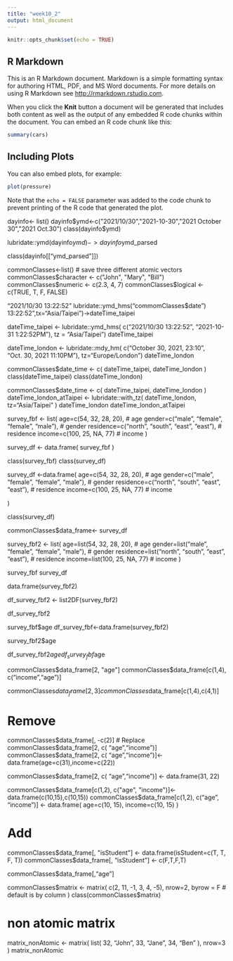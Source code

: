 ---
title: "week10_2"
output: html_document
---

```{r setup, include=FALSE}
knitr::opts_chunk$set(echo = TRUE)
```

## R Markdown

This is an R Markdown document. Markdown is a simple formatting syntax for authoring HTML, PDF, and MS Word documents. For more details on using R Markdown see <http://rmarkdown.rstudio.com>.

When you click the **Knit** button a document will be generated that includes both content as well as the output of any embedded R code chunks within the document. You can embed an R code chunk like this:

```{r cars}
summary(cars)
```

## Including Plots

You can also embed plots, for example:

```{r pressure, echo=FALSE}
plot(pressure)
```

Note that the `echo = FALSE` parameter was added to the code chunk to prevent printing of the R code that generated the plot.


dayinfo<- list()
dayinfo$ymd<-c("2021/10/30","2021-10-30","2021 October 30","2021 Oct.30")
class(dayinfo$ymd)

lubridate::ymd(dayinfo$ymd)->dayinfo$ymd_parsed

class(dayinfo[["ymd_parsed"]])

commonClasses<-list()
# save three different atomic vectors
commonClasses$character <- c("John", "Mary", "Bill")
commonClasses$numeric <- c(2.3, 4, 7)
commonClasses$logical <- c(TRUE, T, F, FALSE)


“2021/10/30 13:22:52”
lubridate::ymd_hms("commomClasses$date")
 13:22:52”,tx="Asia/Taipei")->dateTime_taipei
 
 
 
 dateTime_taipei <- 
  lubridate::ymd_hms(
    c("2021/10/30 13:22:52", "2021-10-31 1:22:52PM"),
    tz = "Asia/Taipei")
dateTime_taipei

dateTime_london <- 
  lubridate::mdy_hm(
    c("October 30, 2021, 23:10", "Oct. 30, 2021 11:10PM"),
    tz="Europe/London")
dateTime_london

commonClasses$date_time <- c(
  dateTime_taipei,
  dateTime_london
)
class(dateTime_taipei)
class(dateTime_london)


commonClasses$date_time <- c(
  dateTime_taipei,
  dateTime_london
)
dateTime_london_atTaipei <-
  lubridate::with_tz(
    dateTime_london,
    tz="Asia/Taipei"
  )
dateTime_london
dateTime_london_atTaipei









survey_fbf <-
  list(
    age=c(54, 32, 28, 20), # age
    gender=c("male", "female", "female", "male"), # gender
    residence=c("north", "south", "east", "east"), # residence
    income=c(100, 25, NA, 77) # income
  )



survey_df <-
  data.frame(
    survey_fbf
  )



class(survey_fbf)
class(survey_df)


survey_df <-data.frame(
    age=c(54, 32, 28, 20), # age
    gender=c("male", "female", "female", "male"), # gender
    residence=c("north", "south", "east", "east"), # residence
    income=c(100, 25, NA, 77) # income
  
)
  
  class(survey_df)
  
  commonClasses$data_frame<- survey_df
  
  
  
  
  
  
  
  survey_fbf2 <-
  list(
    age=list(54, 32, 28, 20), # age
    gender=list("male", "female", "female", "male"), # gender
    residence=list("north", "south", "east", "east"), # residence
    income=list(100, 25, NA, 77) # income
  )
  
  
  survey_fbf
  survey_df


data.frame(survey_fbf2)




df_survey_fbf2 <- 
  list2DF(survey_fbf2)
  
  df_survey_fbf2 
  
  
  survey_fbf$age
  df_survey_fbf<-data.frame(survey_fbf2)
  
  
  survey_fbf2$age
  
  df_survey_fbf2$age
  df_survey_fbf$age



commonClasses$data_frame[2, "age"]
commonClasses$data_frame[c(1,4), c("income","age")]

commonClasses$data_frame[2,3]
commonClasses$data_frame[c(1,4),c(4,1)]

# Remove
commonClasses$data_frame[, -c(2)]
# Replace
commonClasses$data_frame[2, c( "age","income")]
commonClasses$data_frame[2, c( "age","income")]<-data.frame(age=c(31),income=c(22))

commonClasses$data_frame[2, c( "age","income")] <- data.frame(31, 22)


commonClasses$data_frame[c(1,2), c("age", "income")]<-data.frame(c(10,15),c(10,15))
commonClasses$data_frame[c(1,2), c("age", "income")] <- data.frame(
  age=c(10, 15),
  income=c(10, 15)
)



# Add
commonClasses$data_frame[, "isStudent"] <- data.frame(isStudent=c(T, T, F, T))
commonClasses$data_frame[, "isStudent"] <- c(F,T,F,T)



commonClasses$data_frame[,"age"]


commonClasses$matrix <- matrix(
  c(2, 11, -1, 3, 4, -5), nrow=2, 
  byrow = F # default is by column
)
class(commonClasses$matrix)


# non atomic matrix
matrix_nonAtomic <- matrix(
  list(
    32, "John", 
    33, "Jane", 
    34, "Ben"
    ), nrow=3
)
matrix_nonAtomic
